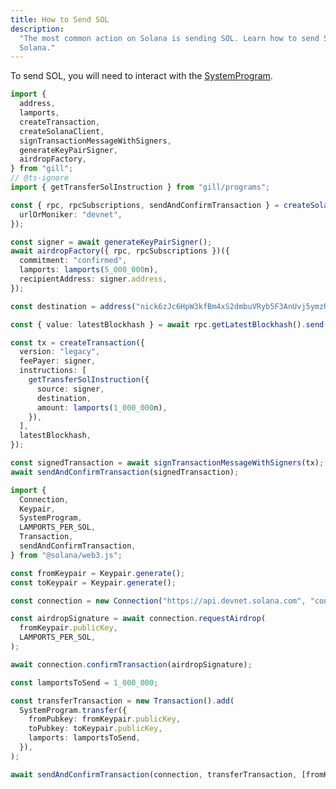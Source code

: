 ```yaml
---
title: How to Send SOL
description:
  "The most common action on Solana is sending SOL. Learn how to send SOL on
  Solana."
---
```


To send SOL, you will need to interact with the
[SystemProgram](https://docs.anza.xyz/runtime/programs#system-program).

<CodeTabs storage="cookbook" flags="r">

```typescript !! title="gill"
import {
  address,
  lamports,
  createTransaction,
  createSolanaClient,
  signTransactionMessageWithSigners,
  generateKeyPairSigner,
  airdropFactory,
} from "gill";
// @ts-ignore
import { getTransferSolInstruction } from "gill/programs";

const { rpc, rpcSubscriptions, sendAndConfirmTransaction } = createSolanaClient({
  urlOrMoniker: "devnet",
});

const signer = await generateKeyPairSigner();
await airdropFactory({ rpc, rpcSubscriptions })({
  commitment: "confirmed",
  lamports: lamports(5_000_000n),
  recipientAddress: signer.address,
});

const destination = address("nick6zJc6HpW3kfBm4xS2dmbuVRyb5F3AnUvj5ymzR5");

const { value: latestBlockhash } = await rpc.getLatestBlockhash().send();

const tx = createTransaction({
  version: "legacy",
  feePayer: signer,
  instructions: [
    getTransferSolInstruction({
      source: signer,
      destination,
      amount: lamports(1_000_000n),
    }),
  ],
  latestBlockhash,
});

const signedTransaction = await signTransactionMessageWithSigners(tx);
await sendAndConfirmTransaction(signedTransaction);
```

```typescript !! title="web3.js"
import {
  Connection,
  Keypair,
  SystemProgram,
  LAMPORTS_PER_SOL,
  Transaction,
  sendAndConfirmTransaction,
} from "@solana/web3.js";

const fromKeypair = Keypair.generate();
const toKeypair = Keypair.generate();

const connection = new Connection("https://api.devnet.solana.com", "confirmed");

const airdropSignature = await connection.requestAirdrop(
  fromKeypair.publicKey,
  LAMPORTS_PER_SOL,
);

await connection.confirmTransaction(airdropSignature);

const lamportsToSend = 1_000_000;

const transferTransaction = new Transaction().add(
  SystemProgram.transfer({
    fromPubkey: fromKeypair.publicKey,
    toPubkey: toKeypair.publicKey,
    lamports: lamportsToSend,
  }),
);

await sendAndConfirmTransaction(connection, transferTransaction, [fromKeypair]);
```

</CodeTabs>
